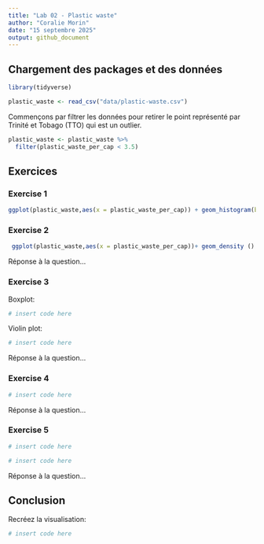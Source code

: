 ```yaml
---
title: "Lab 02 - Plastic waste"
author: "Coralie Morin"
date: "15 septembre 2025"
output: github_document
---
```


## Chargement des packages et des données

```r
library(tidyverse)

```

```r
plastic_waste <- read_csv("data/plastic-waste.csv")
```

Commençons par filtrer les données pour retirer le point représenté par Trinité et Tobago (TTO) qui est un outlier.

```r
plastic_waste <- plastic_waste %>%
  filter(plastic_waste_per_cap < 3.5)
```


## Exercices

### Exercise 1

```r
ggplot(plastic_waste,aes(x = plastic_waste_per_cap)) + geom_histogram(binwidth = 0.2) + facet_wrap( ~ continent )
```

### Exercise 2

```r
 ggplot(plastic_waste,aes(x = plastic_waste_per_cap))+ geom_density ()

```

Réponse à la question...

### Exercise 3

Boxplot:

```r
# insert code here
```

Violin plot:

```r
# insert code here
```

Réponse à la question...

### Exercise 4


```r
# insert code here
```

Réponse à la question...

### Exercise 5


```r
# insert code here
```

```r
# insert code here
```

Réponse à la question...

## Conclusion

Recréez la visualisation:

```r
# insert code here
```
